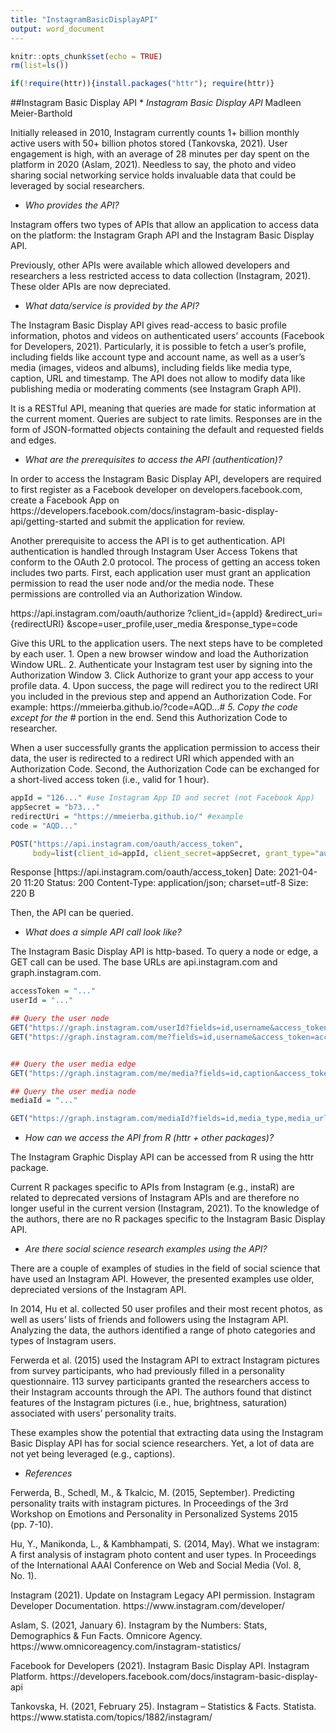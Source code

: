 ```yaml
---
title: "InstagramBasicDisplayAPI"
output: word_document
---
```


```r
knitr::opts_chunk$set(echo = TRUE)
rm(list=ls())

if(!require(httr)){install.packages("httr"); require(httr)}
```

##Instagram Basic Display API
* *Instagram Basic Display API*
Madleen Meier-Barthold

Initially released in 2010, Instagram currently counts 1+ billion monthly active users with 50+ billion photos stored (Tankovska, 2021). User engagement is high, with an average of 28 minutes per day spent on the platform in 2020 (Aslam, 2021). Needless to say, the photo and video sharing social networking service holds invaluable data that could be leveraged by social researchers. 

* *Who provides the API?*

Instagram offers two types of APIs that allow an application to access data on the platform: the Instagram Graph API and the Instagram Basic Display API.

Previously, other APIs were available which allowed developers and researchers a less restricted access to data collection (Instagram, 2021). These older APIs are now depreciated.

* *What data/service is provided by the API?*

The Instagram Basic Display API gives read-access to basic profile information, photos and videos on authenticated users’ accounts (Facebook for Developers, 2021). Particularly, it is possible to fetch a user’s profile, including fields like account type and account name, as well as a user’s media (images, videos and albums), including fields like media type, caption, URL and timestamp. The API does not allow to modify data like publishing media or moderating comments (see Instagram Graph API).

It is a RESTful API, meaning that queries are made for static information at the current moment. Queries are subject to rate limits. Responses are in the form of JSON-formatted objects containing the default and requested fields and edges. 

* *What are the prerequisites to access the API (authentication)? *

In order to access the Instagram Basic Display API, developers are required to first register as a Facebook developer on developers.facebook.com, create a Facebook App on https://developers.facebook.com/docs/instagram-basic-display-api/getting-started and submit the application for review. 

Another prerequisite to access the API is to get authentication. API authentication is handled through Instagram User Access Tokens that conform to the OAuth 2.0 protocol. The process of getting an access token includes two parts. First, each application user must grant an application permission to read the user node and/or the media node. These permissions are controlled via an Authorization Window. 

https://api.instagram.com/oauth/authorize
  ?client_id={appId}
  &redirect_uri={redirectURI}
  &scope=user_profile,user_media
  &response_type=code

Give this URL to the application users. The next steps have to be completed by each user.
1. Open a new browser window and load the Authorization Window URL. 
2. Authenticate your Instagram test user by signing into the Authorization Window
3. Click Authorize to grant your app access to your profile data. 
4. Upon success, the page will redirect you to the redirect URI you included in the previous step and append an Authorization Code. For example: https://mmeierba.github.io/?code=AQD...#_
5. Copy the code except for the #_ portion in the end. Send this Authorization Code to researcher.

When a user successfully grants the application permission to access their data, the user is redirected to a redirect URI which appended with an Authorization Code. Second, the Authorization Code can be exchanged for a short-lived access token (i.e., valid for 1 hour).

```r

appId = "126..." #use Instagram App ID and secret (not Facebook App)
appSecret = "b73..." 
redirectUri = "https://mmeierba.github.io/" #example
code = "AQD..."

POST("https://api.instagram.com/oauth/access_token", 
     body=list(client_id=appId, client_secret=appSecret, grant_type="authorization_code", redirect_uri=redirectUri, code=code))
```

Response [https://api.instagram.com/oauth/access_token]
  Date: 2021-04-20 11:20
  Status: 200
  Content-Type: application/json; charset=utf-8
  Size: 220 B

Then, the API can be queried.

* *What does a simple API call look like?*

The Instagram Basic Display API is http-based. To query a node or edge, a GET call can be used. The base URLs are api.instagram.com and graph.instagram.com.

```r

accessToken = "..."
userId = "..."

## Query the user node
GET("https://graph.instagram.com/userId?fields=id,username&access_token=accessToken") 
GET("https://graph.instagram.com/me?fields=id,username&access_token=accessToken") #alternative


## Query the user media edge
GET("https://graph.instagram.com/me/media?fields=id,caption&access_token=accessToken")

## Query the user media node
mediaId = "..."

GET("https://graph.instagram.com/mediaId?fields=id,media_type,media_url,username,timestamp&access_token=accessToken")
```

* *How can we access the API from R (httr + other packages)?* 

The Instagram Graphic Display API can be accessed from R using the httr package. 

Current R packages specific to APIs from Instagram (e.g., instaR) are related to deprecated versions of Instagram APIs and are therefore no longer useful in the current version (Instagram, 2021). To the knowledge of the authors, there are no R packages specific to the Instagram Basic Display API. 

* *Are there social science research examples using the API?*

There are a couple of examples of studies in the field of social science that have used an Instagram API. However, the presented examples use older, depreciated versions of the Instagram API.

In 2014, Hu et al. collected 50 user profiles and their most recent photos, as well as users’ lists of friends and followers using the Instagram API. Analyzing the data, the authors identified a range of photo categories and types of Instagram users. 

Ferwerda et al. (2015) used the Instagram API to extract Instagram pictures from survey participants, who had previously filled in a personality questionnaire. 113 survey participants granted the researchers access to their Instagram accounts through the API. The authors found that distinct features of the Instagram pictures (i.e., hue, brightness, saturation) associated with users’ personality traits. 

These examples show the potential that extracting data using the Instagram Basic Display API has for social science researchers. Yet, a lot of data are not yet being leveraged (e.g., captions). 

* *References*

Ferwerda, B., Schedl, M., & Tkalcic, M. (2015, September). Predicting personality traits with instagram pictures. In Proceedings of the 3rd Workshop on Emotions and Personality in Personalized Systems 2015 (pp. 7-10).

Hu, Y., Manikonda, L., & Kambhampati, S. (2014, May). What we instagram: A first analysis of instagram photo content and user types. In Proceedings of the International AAAI Conference on Web and Social Media (Vol. 8, No. 1).

Instagram (2021). Update on Instagram Legacy API permission. Instagram Developer Documentation. https://www.instagram.com/developer/

Aslam, S. (2021, January 6). Instagram by the Numbers: Stats, Demographics & Fun Facts. Omnicore Agency. https://www.omnicoreagency.com/instagram-statistics/  

Facebook for Developers (2021). Instagram Basic Display API. Instagram Platform. https://developers.facebook.com/docs/instagram-basic-display-api  

Tankovska, H. (2021, February 25). Instagram – Statistics & Facts. Statista. https://www.statista.com/topics/1882/instagram/

